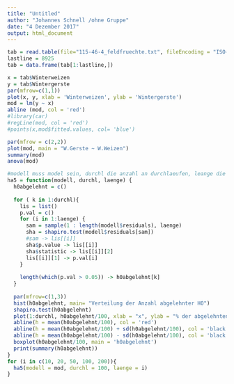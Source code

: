 ```yaml
---
title: "Untitled"
author: "Johannes Schnell /ohne Gruppe"
date: "4 Dezember 2017"
output: html_document
---
```

```r

tab = read.table(file="115-46-4_feldfruechte.txt", fileEncoding = "ISO-8859-1", skip = 6, sep=";", header = T, na.strings = c("", ".", "-", "/"), fill = T, dec=",")
lastline = 8925
tab = data.frame(tab[1:lastline,])

x = tab$Winterweizen
y = tab$Wintergerste
par(mfrow=c(1,1))
plot(x, y, xlab = 'Winterweizen', ylab = 'Wintergerste')
mod = lm(y ~ x)
abline (mod, col = 'red')
#library(car)
#regLine(mod, col = 'red')
#points(x,mod$fitted.values, col= 'blue')

par(mfrow = c(2,2))
plot(mod, main = "W.Gerste ~ W.Weizen")
summary(mod)
anova(mod)

#modell muss model sein, durchl die anzahl an durchlaeufen, leange die anzahl der ausgewaehlten residuen max 5000 wgn shapiro 7020 bei gerste ~ weizen 
ha5 = function(modell, durchl, laenge) {
  h0abgelehnt = c()
  
  for ( k in 1:durchl){
    lis = list()
    p.val = c()
    for (i in 1:laenge) {
      sam = sample(1 : length(modell$residuals), laenge)
      sha = shapiro.test(modell$residuals[sam])
      #sam -> lis[[i]]
      sha$p.value -> lis[[i]]
      sha$statistic -> lis[[i]][2]
      lis[[i]][1] -> p.val[i]
    }
    
    length(which(p.val > 0.05)) -> h0abgelehnt[k]
  }
  
  par(mfrow=c(1,3))
  hist(h0abgelehnt, main= "Verteilung der Anzahl abgelehnter H0")
  shapiro.test(h0abgelehnt)
  plot(1:durchl, h0abgelehnt/100, xlab = "x", ylab = "% der abgelehnten H0 pro Durchlauf", main="sd als schw. Linie; mean rot")
  abline(h = mean(h0abgelehnt/100), col = 'red')
  abline(h = mean(h0abgelehnt/100) + sd(h0abgelehnt/100), col = 'black' )
  abline(h = mean(h0abgelehnt/100) - sd(h0abgelehnt/100), col = 'black' )
  boxplot(h0abgelehnt/100, main = 'h0abgelehnt')
  print(summary(h0abgelehnt))
}
for (i in c(10, 20, 50, 100, 200)){
  ha5(modell = mod, durchl = 100, laenge = i)
}

```

